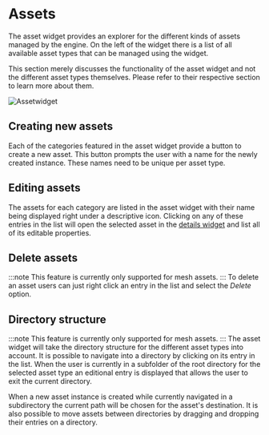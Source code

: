 # Assets

The asset widget provides an explorer for the different kinds of assets managed by the engine.
On the left of the widget there is a list of all available asset types that can be managed using the widget.

This section merely discusses the functionality of the asset widget and not the different asset types themselves.
Please refer to their respective section to learn more about them.

![Assetwidget](../media/img/widgets/assetwidget.PNG)

## Creating new assets

Each of the categories featured in the asset widget provide a button to create a new asset.
This button prompts the user with a name for the newly created instance. 
These names need to be unique per asset type.

## Editing assets

The assets for each category are listed in the asset widget with their name being displayed right under a descriptive icon.
Clicking on any of these entries in the list will open the selected asset in the [details widget](detailswidget.mdx) and list all of its editable properties.

## Delete assets

:::note
This feature is currently only supported for mesh assets.
:::
To delete an asset users can just right click an entry in the list and select the _Delete_ option.

## Directory structure

:::note
This feature is currently only supported for mesh assets.
:::
The asset widget will take the directory structure for the different asset types into account.
It is possible to navigate into a directory by clicking on its entry in the list.
When the user is currently in a subfolder of the root directory for the selected asset type an editional entry is displayed that allows the user to exit the current directory.

When a new asset instance is created while currently navigated in a subdirectory the current path will be chosen for the asset's destination.
It is also possible to move assets between directories by dragging and dropping their entries on a directory.